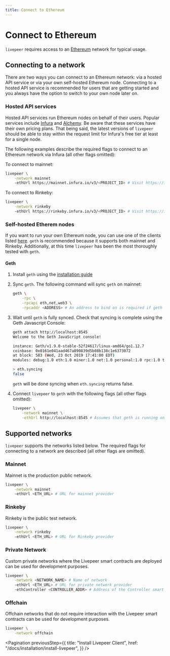 ```yaml
---
title: Connect to Ethereum
---
```


# Connect to Ethereum

`livepeer` requires access to an [Ethereum](https://ethereum.org/en/) network
for typical usage.

## Connecting to a network

There are two ways you can connect to an Ethereum network: via a hosted API
service or via your own self-hosted Ethereum node. Connecting to a hosted API
service is recommended for users that are getting started and you always have
the option to switch to your own node later on.

### Hosted API services

Hosted API services run Ethereum nodes on behalf of their users. Popular
services include [Infura](https://infura.io/) and
[Alchemy](https://alchemyapi.io/). Be aware that these services have their own
pricing plans. That being said, the latest versions of `livepeer` should be able
to stay within the request limit for Infura's free tier at least for a single
node.

The following examples describe the required flags to connect to an Ethereum
network via Infura (all other flags omitted):

To connect to mainnet:

```bash
livepeer \
    -network mainnet
    -ethUrl https://mainnet.infura.io/v3/<PROJECT_ID> # Visit https://infura.io to obtain a PROJECT_ID
```

To connect to Rinkeby:

```bash
livepeer \
    -network rinkeby
    -ethUrl https://rinkeby.infura.io/v3/<PROJECT_ID> # Visit https://infura.io to obtain a PROJECT_ID
```

### Self-hosted Etherem nodes

If you want to run your own Ethereum node, you can use one of the clients listed
[here](https://docs.ethhub.io/using-ethereum/running-an-ethereum-node/). `geth`
is recommended because it supports both mainnet and Rinkeby. Additionally, at
this time `livepeer` has been the most thoroughly tested with `geth`.

#### Geth

1. Install `geth` using the
   [installation guide](https://geth.ethereum.org/docs/install-and-build/installing-geth)

2. Sync `geth`. The following command will sync `geth` on mainnet:

   ```bash
   geth \
       -rpc \
       -rpcapi eth,net,web3 \
       -rpcaddr <ADDRESS> # An address to bind on is required if geth is running on a different machine than livepeer
   ```

3. Wait until `geth` is fully synced. Check that syncing is complete using the
   Geth Javascript Console:

   ```bash
   geth attach http://localhost:8545
   Welcome to the Geth JavaScript console!

   instance: Geth/v1.9.0-stable-52f24617/linux-amd64/go1.12.7
   coinbase: 0x0161e041aad467a890839d5b08b138c1e6373072
   at block: 583 (Wed, 23 Oct 2019 17:41:00 EDT)
   modules: debug:1.0 eth:1.0 miner:1.0 net:1.0 personal:1.0 rpc:1.0 txpool:1.0 web3:1.0

   > eth.syncing
   false
   ```

   `geth` will be done syncing when `eth.syncing` returns false.

4. Connect `livepeer` to `geth` with the following flags (all other flags
   omitted):

   ```bash
   livepeer \
       -network mainnet \
       -ethUrl http://localhost:8545 # Assumes that geth is running on the same machine as livepeer
   ```

## Supported networks

`livepeer` supports the networks listed below. The required flags for connecting
to a network are described (all other flags are omitted).

### Mainnet

Mainnet is the production public network.

```bash
livepeer \
    -network mainnet
    -ethUrl <ETH_URL> # URL for mainnet provider
```

### Rinkeby

Rinkeby is the public test network.

```bash
livepeer \
    -network rinkeby
    -ethUrl <ETH_URL> # URL for Rinkeby provider
```

### Private Network

Custom private networks where the Livepeer smart contracts are deployed can be
used for development purposes.

```bash
livepeer \
    -network <NETWORK_NAME> # Name of network
    -ethUrl <ETH_URL> # URL for private network provider
    -ethController <CONTROLLER_ADDR> # Address of the Controller smart contract deployed on the private network
```

### Offchain

Offchain networks that do not require interaction with the Livepeer smart
contracts can be used for development purposes.

```bash
livepeer \
    -network offchain
```

<Pagination
  previousStep={{
    title: "Install Livepeer Client",
    href: "/docs/installation/install-livepeer",
  }}
/>
